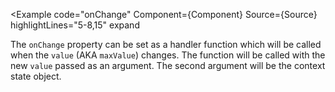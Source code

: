 
<Example
  code="onChange"
  Component={Component}
  Source={Source}
  highlightLines="5-8,15"
  expand
>
  The `onChange` property can be set as a handler function which will be
  called when the `value` (AKA `maxValue`) changes.  The function will be
  called with the new `value` passed as an argument.  The second argument
  will be the context state object.
</Example>
